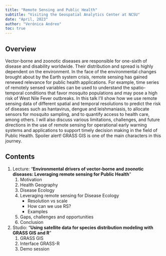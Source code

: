 ```yaml
---
title: "Remote Sensing and Public Health"
subtitle: "Visiting the Geospatial Analytics Center at NCSU"
date: "April, 2023"
author: "Verónica Andreo"
toc: true
---
```


## Overview

Vector-borne and zoonotic diseases are responsible for one-sixth of disease 
and disability worldwide. Their distribution and spread is highly dependent 
on the environment. In the face of the environmental changes brought about 
by the Earth system crisis, remote sensing has gained renewed relevance for
public health applications. For example, time series of remotely sensed 
variables can be used to understand the spatio-temporal conditions that 
favor mosquito populations and may pose a high risk of West Nile Fever 
outbreaks. In this talk I'll show how we use remote sensing data of different
spatial and temporal resolutions to predict the risk of diseases such as 
hantavirus, dengue and leishmaniasis, to allocate sensors for mosquito 
sampling, and to quantify access to health care, among others. I will also 
discuss various limitations, challenges, and future directions in the use of
remote sensing for operational early warning systems and applications to 
support timely decision making in the field of Public Health. 
Spoiler alert! GRASS GIS is one of the main characters in this journey.

## Contents

1.  Lecture: "**Environmental drivers of vector-borne and zoonotic diseases: Leveraging remote sensing for Public Health**"
    1. Motivation
    2. Health Geography
    3. Disease Ecology
    4. Leveraging remote sensing for Disease Ecology
       - Resolution vs scale
       - How can we use RS?
       - Examples
    5. Gaps, challenges and opportunities
    6. Conclusion
2.  Studio: "**Using satellite data for species distribution modeling with GRASS GIS and R**"
    1. GRASS GIS
    2. Interface GRASS-R
    3. Demo session


